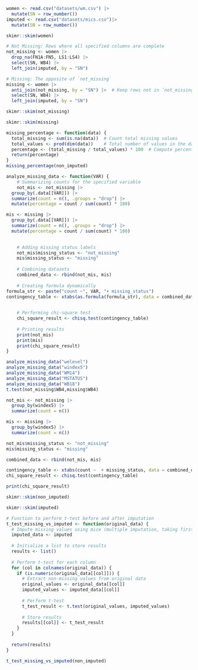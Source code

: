 



```r
women <- read.csv("datasets/wm.csv") |> 
  mutate(SN = row_number())
imputed <- read.csv("datasets/mics.csv")|> 
  mutate(SN = row_number())
```

```r
skimr::skim(women)
```

```r

# Not Missing: Rows where all specified columns are complete
not_missing <- women |> 
  drop_na(FN1A:FN5, LS1:LS4) |> 
  select(SN, WB4) |> 
  left_join(imputed, by = "SN")

# Missing: The opposite of `not_missing`
missing <- women |> 
  anti_join(not_missing, by = "SN") |>  # Keep rows not in `not_missing`
  select(SN, WB4) |> 
  left_join(imputed, by = "SN")

```

```r
skimr::skim(not_missing)
```


```r
skimr::skim(missing)

```



```r
missing_percentage <- function(data) {
  total_missing <- sum(is.na(data))  # Count total missing values
  total_values <- prod(dim(data))    # Total number of values in the dataset
  percentage <- (total_missing / total_values) * 100  # Compute percentage
  return(percentage)
}
missing_percentage(non_imputed)
```

```r
analyze_missing_data <- function(VAR) {
    # Summarizing counts for the specified variable
    not_mis <- not_missing |> 
  group_by(.data[[VAR]]) |> 
  summarize(count = n(), .groups = "drop") |> 
  mutate(percentage = count / sum(count) * 100)

mis <- missing |> 
  group_by(.data[[VAR]]) |> 
  summarize(count = n(), .groups = "drop") |> 
  mutate(percentage = count / sum(count) * 100)

    
    # Adding missing status labels
    not_mis$missing_status <- "not_missing"
    mis$missing_status <- "missing"
    
    # Combining datasets
    combined_data <- rbind(not_mis, mis)
    
    # Creating formula dynamically
formula_str <- paste("count ~", VAR, "+ missing_status")
contingency_table <- xtabs(as.formula(formula_str), data = combined_data)

    
    # Performing chi-square test
    chi_square_result <- chisq.test(contingency_table)
    
    # Printing results
    print(not_mis)
    print(mis)
    print(chi_square_result)
}
```

```r
analyze_missing_data("welevel")
analyze_missing_data("windex5")
analyze_missing_data("WM14")
analyze_missing_data("MSTATUS")
analyze_missing_data("WB18")
t.test(not_missing$WB4,missing$WB4)
```


```r
not_mis <- not_missing |> 
  group_by(windex5) |> 
  summarize(count = n())

mis <- missing |> 
  group_by(windex5) |> 
  summarize(count = n())

not_mis$missing_status <- "not_missing"
mis$missing_status <- "missing"

combined_data <- rbind(not_mis, mis)

contingency_table <- xtabs(count ~  + missing_status, data = combined_data)
chi_square_result <- chisq.test(contingency_table)

print(chi_square_result)

```




```r
skimr::skim(non_imputed)
```

```r
skimr::skim(imputed)
```

```r
# Function to perform t-test before and after imputation
t_test_missing_vs_imputed <- function(original_data) {
  # Impute missing values using mice (multiple imputation, taking first completed dataset)
  imputed_data <- imputed
  
  # Initialize a list to store results
  results <- list()
  
  # Perform t-test for each column
  for (col in colnames(original_data)) {
    if (is.numeric(original_data[[col]])) {
      # Extract non-missing values from original data
      original_values <- original_data[[col]]
      imputed_values <- imputed_data[[col]]
      
      # Perform t-test
      t_test_result <- t.test(original_values, imputed_values)
      
      # Store results
      results[[col]] <- t_test_result
    }
  }
  
  return(results)
}

t_test_missing_vs_imputed(non_imputed)
```

